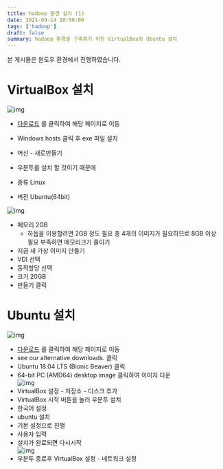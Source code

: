 ```yaml
---
title: hadoop 환경 설치 (1)
date: 2021-09-14 20:50:00
tags: ['hadoop']
draft: false
summary: hadoop 환경을 구축하기 위한 VirtualBox와 Ubuntu 설치
---
```


본 게시물은 윈도우 환경에서 진행하였습니다.

# VirtualBox 설치

![img](/static/images/hadoop/vbdown.PNG)

- [다운로드](https://www.virtualbox.org/wiki/Downloads) 를 클릭하여 해당 페이지로 이동
- Windows hosts 클릭 후 exe 파일 설치

- 머신 - 새로만들기
- 우분투를 설치 할 것이기 때문에
- 종류 Linux
- 버전 Ubuntu(64bit)

![img](/static/images/hadoop/memory.PNG)

- 메모리 2GB
  - 하둡을 이용할려면 2GB 정도 필요
    총 4개의 이미지가 필요하므로 8GB 이상 필요
    부족하면 메모리크기 줄이기
- 지금 새 가상 이미지 만들기
- VDI 선택
- 동적할당 선택
- 크기 20GB
- 만들기 클릭

# Ubuntu 설치

![img](/static/images/hadoop/ubuntudown.png)

- [다운로드](https://ubuntu.com/download/desktop) 를 클릭하여 해당 페이지로 이동
- see our alternative downloads. 클릭
- Ubuntu 18.04 LTS (Bionic Beaver) 클릭
- 64-bit PC (AMD64) desktop image 클릭하여 이미지 다운  
  ![img](/static/images/hadoop/disk.png)
- VirtualBox 설정 - 저장소 - 디스크 추가
- VirtualBox 시작 버튼을 눌러 우분투 설치
- 한국어 설정
- ubuntu 설치
- 기본 설정으로 진행
- 사용자 입력
- 설치가 완료되면 다시시작  
  ![img](/static/images/hadoop/net.png)
- 우분투 종료후 VirtualBox 설정 - 네트워크 설정
